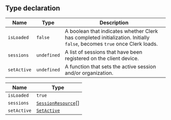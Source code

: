 ## Type declaration

| Name        | Type        | Description                                                                                                              |
| ----------- | ----------- | ------------------------------------------------------------------------------------------------------------------------ |
| `isLoaded`  | `false`     | A boolean that indicates whether Clerk has completed initialization. Initially `false`, becomes `true` once Clerk loads. |
| `sessions`  | `undefined` | A list of sessions that have been registered on the client device.                                                       |
| `setActive` | `undefined` | A function that sets the active session and/or organization.                                                             |

| Name        | Type                                                       |
| ----------- | ---------------------------------------------------------- |
| `isLoaded`  | `true`                                                     |
| `sessions`  | [`SessionResource`](/docs/references/javascript/session)[] |
| `setActive` | [`SetActive`](set-active.mdx)                              |
